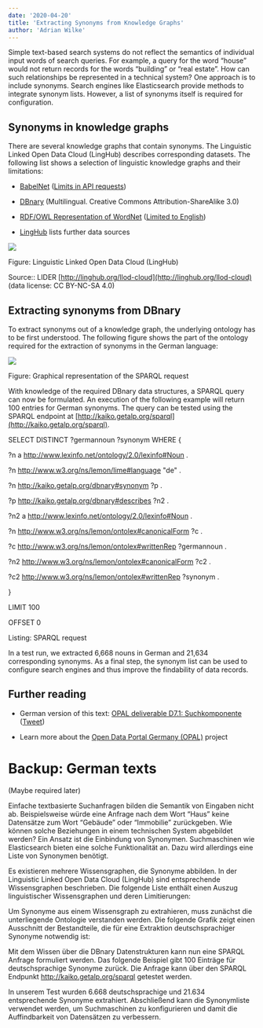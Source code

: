 ```yaml
---
date: '2020-04-20'
title: 'Extracting Synonyms from Knowledge Graphs'
author: 'Adrian Wilke'
---
```



  

Simple text-based search systems do not reflect the semantics of individual input words of search queries. For example, a query for the word “house” would not return records for the words “building” or “real estate”. How can such relationships be represented in a technical system? One approach is to include synonyms. Search engines like Elasticsearch provide methods to integrate synonym lists. However, a list of synonyms itself is required for configuration.

## Synonyms in knowledge graphs

There are several knowledge graphs that contain synonyms. The Linguistic Linked Open Data Cloud (LingHub) describes corresponding datasets. The following list shows a selection of linguistic knowledge graphs and their limitations:

  

-   [BabelNet](https://babelnet.org/download) ([Limits in API requests](https://babelnet.org/guide))
    
-   [DBnary](http://kaiko.getalp.org/) (Multilingual. Creative Commons Attribution-ShareAlike 3.0)
    
-   [RDF/OWL Representation of WordNet](https://www.w3.org/TR/wordnet-rdf/) ([Limited to English](https://www.w3.org/TR/wordnet-rdf/))
    
-   [LingHub](http://linghub.org/) lists further data sources
    

  
  

![](https://lh6.googleusercontent.com/mpju0LW3qkUSdCw0U9lyTUmBfNgeYLRC75LJhvlAMG1lZyJoGvXTqudry6Twe-vV5D1YVefLWvJc7xbsyCoH6NXK_hzYqKzwCeCT7buZAFJrRU4pUatxmn58AX8lJslWvcfq5ybu)

Figure: Linguistic Linked Open Data Cloud (LingHub)

Source:: LIDER [http://linghub.org/llod-cloud](http://linghub.org/llod-cloud) (data license: CC BY-NC-SA 4.0)

  

## Extracting synonyms from DBnary

To extract synonyms out of a knowledge graph, the underlying ontology has to be first understood. The following figure shows the part of the ontology required for the extraction of synonyms in the German language:

  

![](https://lh6.googleusercontent.com/4ywt8qSNKMz5UxT3qkZH-sz4If5ovBEBPuRytEImNu0aJ4YEyybQIVGwRJcTZ3Eq2GtkH-KQNXXt5BGLzqhyn1pOPZX4O0W_u1btf8qTVKtRLCtDJpz-K3y_ItNvMM7EVOMP_Ndn)

Figure: Graphical representation of the SPARQL request

  
  

With knowledge of the required DBnary data structures, a SPARQL query can now be formulated. An execution of the following example will return 100 entries for German synonyms. The query can be tested using the SPARQL endpoint at [http://kaiko.getalp.org/sparql](http://kaiko.getalp.org/sparql).

  

SELECT DISTINCT ?germannoun ?synonym WHERE {

?n a <http://www.lexinfo.net/ontology/2.0/lexinfo#Noun> .

?n <http://www.w3.org/ns/lemon/lime#language> "de" .

?n <http://kaiko.getalp.org/dbnary#synonym> ?p .

?p <http://kaiko.getalp.org/dbnary#describes> ?n2 .

?n2 a <http://www.lexinfo.net/ontology/2.0/lexinfo#Noun> .

?n <http://www.w3.org/ns/lemon/ontolex#canonicalForm> ?c .

?c <http://www.w3.org/ns/lemon/ontolex#writtenRep> ?germannoun .

?n2 <http://www.w3.org/ns/lemon/ontolex#canonicalForm> ?c2 .

?c2 <http://www.w3.org/ns/lemon/ontolex#writtenRep> ?synonym .

}

LIMIT 100

OFFSET 0

Listing: SPARQL request

  
  

In a test run, we extracted 6,668 nouns in German and 21,634 corresponding synonyms. As a final step, the synonym list can be used to configure search engines and thus improve the findability of data records.

## Further reading

-   German version of this text: [OPAL deliverable D7.1: Suchkomponente](https://drive.google.com/file/d/1Vqc5BRJKUVYtYlOomZ6kg2CgOaLcc5wt/edit) ([Tweet](https://twitter.com/adrianwilke/status/1146515964722372609))
    
-   Learn more about the [Open Data Portal Germany (OPAL)](https://dice-research.org/OPAL) project
    

# Backup: German texts

(Maybe required later)

  

Einfache textbasierte Suchanfragen bilden die Semantik von Eingaben nicht ab. Beispielsweise würde eine Anfrage nach dem Wort “Haus” keine Datensätze zum Wort “Gebäude” oder “Immobilie” zurückgeben. Wie können solche Beziehungen in einem technischen System abgebildet werden? Ein Ansatz ist die Einbindung von Synonymen. Suchmaschinen wie Elasticsearch bieten eine solche Funktionalität an. Dazu wird allerdings eine Liste von Synonymen benötigt.

  

Es existieren mehrere Wissensgraphen, die Synonyme abbilden. In der Linguistic Linked Open Data Cloud (LingHub) sind entsprechende Wissensgraphen beschrieben. Die folgende Liste enthält einen Auszug linguistischer Wissensgraphen und deren Limitierungen:

  

Um Synonyme aus einem Wissensgraph zu extrahieren, muss zunächst die unterliegende Ontologie verstanden werden. Die folgende Grafik zeigt einen Ausschnitt der Bestandteile, die für eine Extraktion deutschsprachiger Synonyme notwendig ist:

  

Mit dem Wissen über die DBnary Datenstrukturen kann nun eine SPARQL Anfrage formuliert werden. Das folgende Beispiel gibt 100 Einträge für deutschsprachige Synonyme zurück. Die Anfrage kann über den SPARQL Endpunkt http://kaiko.getalp.org/sparql getestet werden.

  

In unserem Test wurden 6.668 deutschsprachige und 21.634 entsprechende Synonyme extrahiert. Abschließend kann die Synonymliste verwendet werden, um Suchmaschinen zu konfigurieren und damit die Auffindbarkeit von Datensätzen zu verbessern.
